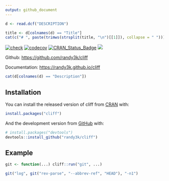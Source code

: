 ```yaml
---
output: github_document   
---
```


<!-- README.md is generated from README.Rmd. Please edit that file -->


```r
d <- read.dcf("DESCRIPTION")
```

```r
title <- d[colnames(d) == "Title"]
cat(c("# ", paste(trimws(strsplit(title, "\n")[[1]]), collapse = " ")))
```

<!-- badges: start -->
[![check](https://github.com/randy3k/cliff/actions/workflows/check.yaml/badge.svg)](https://github.com/randy3k/cliff/actions/workflows/check.yaml)
[![codecov](https://codecov.io/gh/randy3k/cliff/branch/master/graph/badge.svg)](https://codecov.io/gh/randy3k/cliff)
[![CRAN\_Status\_Badge](https://www.r-pkg.org/badges/version/cliff)](https://cran.r-project.org/package=cliff)
[![](https://cranlogs.r-pkg.org/badges/grand-total/cliff)](https://cran.r-project.org/package=cliff)
<!-- badges: end -->


Github: [https://github.com/randy3k/cliff](https://github.com/randy3k/cliff)

Documentation: [https://randy3k.github.io/cliff](https://randy3k.github.io/cliff/)

```r
cat(d[colnames(d) == "Description"])
```

## Installation

You can install the released version of cliff from [CRAN](https://CRAN.R-project.org) with:

``` r
install.packages("cliff")
```

And the development version from [GitHub](https://github.com/) with:

``` r
# install.packages("devtools")
devtools::install_github("randy3k/cliff")
```
## Example

```r
git <- function(...) cliff::run("git", ...)

git("log", git("rev-parse", "--abbrev-ref", "HEAD"), "-n1")
```
